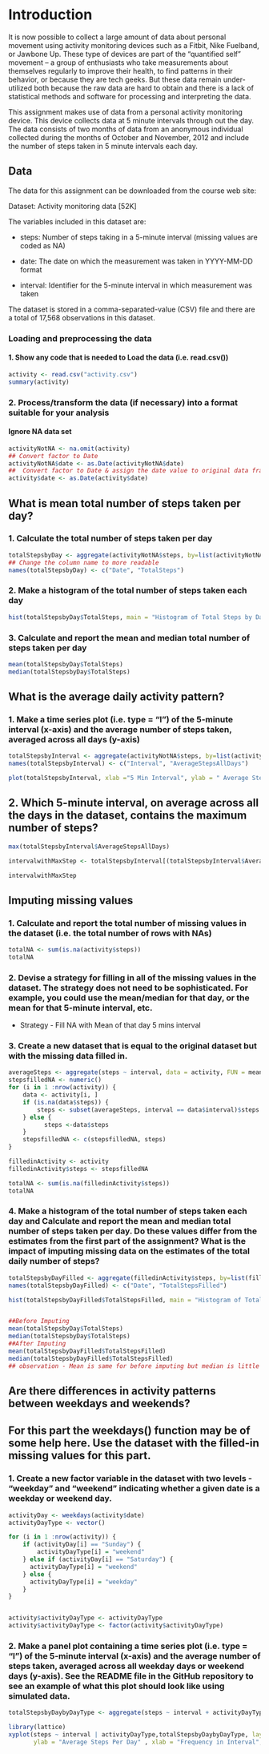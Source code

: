 # Introduction 

It is now possible to collect a large amount of data about personal movement using activity monitoring devices such as a Fitbit, Nike Fuelband, or Jawbone Up. These type of devices are part of the "quantified self" movement -- a group of enthusiasts who take measurements about themselves regularly to improve their health, to find patterns in their behavior, or because they are tech geeks. But these data remain under-utilized both because the raw data are hard to obtain and there is a lack of statistical methods and software for processing and interpreting the data.

This assignment makes use of data from a personal activity monitoring device. This device collects data at 5 minute intervals through out the day. The data consists of two months of data from an anonymous individual collected during the months of October and November, 2012 and include the number of steps taken in 5 minute intervals each day.

## Data

The data for this assignment can be downloaded from the course web site:

Dataset: Activity monitoring data [52K]

The variables included in this dataset are:

 * steps: Number of steps taking in a 5-minute interval (missing values are coded as NA)

 * date: The date on which the measurement was taken in YYYY-MM-DD format

*  interval: Identifier for the 5-minute interval in which measurement was taken

The dataset is stored in a comma-separated-value (CSV) file and there are a total of 17,568 observations in this dataset.


### Loading and preprocessing the data

#### 1. Show any code that is needed to Load the data (i.e. read.csv())

```r
activity <- read.csv("activity.csv")
summary(activity)
```

### 2. Process/transform the data (if necessary) into a format suitable for your analysis 
#### Ignore NA data set

```r
activityNotNA <- na.omit(activity)
## Convert factor to Date 
activityNotNA$date <- as.Date(activityNotNA$date)
##  Convert factor to Date & assign the date value to original data frame
activity$date <- as.Date(activity$date)
```


## What is mean total number of steps taken per day?

### 1. Calculate the total number of steps taken per day
```r
totalStepsbyDay <- aggregate(activityNotNA$steps, by=list(activityNotNA$date), FUN=sum)
## Change the column name to more readable 
names(totalStepsbyDay) <- c("Date", "TotalSteps")
```


### 2. Make a histogram of the total number of steps taken each day 
```r
hist(totalStepsbyDay$TotalSteps, main = "Histogram of Total Steps by Day", xlab = "Total Steps per day" , col ='Light Green')
```

### 3. Calculate and report the mean and median total number of steps taken per day

```r
mean(totalStepsbyDay$TotalSteps) 
median(totalStepsbyDay$TotalSteps) 
```

## What is the average daily activity pattern?

### 1. Make a time series plot (i.e. type = "l") of the 5-minute interval (x-axis) and the average number of steps taken, averaged across all days (y-axis)

```r

totalStepsbyInterval <- aggregate(activityNotNA$steps, by=list(activityNotNA$interval), FUN=mean)
names(totalStepsbyInterval) <- c("Interval", "AverageStepsAllDays")

plot(totalStepsbyInterval, xlab ="5 Min Interval", ylab = " Average Steps", main="Average Daily Steps taken ", type = "l",lwd=2, col ='Green')
```

## 2. Which 5-minute interval, on average across all the days in the dataset, contains the maximum number of steps?

```r

max(totalStepsbyInterval$AverageStepsAllDays)

intervalwithMaxStep <- totalStepsbyInterval[(totalStepsbyInterval$AverageStepsAllDays == max(totalStepsbyInterval$AverageStepsAllDays)), ]

intervalwithMaxStep
```

## Imputing missing values

### 1. Calculate and report the total number of missing values in the dataset (i.e. the total number of rows with NAs)
```r
totalNA <- sum(is.na(activity$steps))
totalNA
```

### 2. Devise a strategy for filling in all of the missing values in the dataset. The strategy does not need to be sophisticated. For example, you could use the mean/median for that day, or the mean for that 5-minute interval, etc.
 *  Strategy - Fill NA with Mean of that day 5 mins interval

### 3. Create a new dataset that is equal to the original dataset but with the missing data filled in.
```r
averageSteps <- aggregate(steps ~ interval, data = activity, FUN = mean)
stepsfilledNA <- numeric()
for (i in 1 :nrow(activity)) {
    data <- activity[i, ]
    if (is.na(data$steps)) {
        steps <- subset(averageSteps, interval == data$interval)$steps
    } else {
          steps <-data$steps
    }
    stepsfilledNA <- c(stepsfilledNA, steps)
}

filledinActivity <- activity
filledinActivity$steps <- stepsfilledNA

totalNA <- sum(is.na(filledinActivity$steps))
totalNA
```

### 4. Make a histogram of the total number of steps taken each day and Calculate and report the mean and median total number of steps taken per day. Do these values differ from the estimates from the first part of the assignment? What is the impact of imputing missing data on the estimates of the total daily number of steps?

```r
totalStepsbyDayFilled <- aggregate(filledinActivity$steps, by=list(filledinActivity$date), FUN=sum)
names(totalStepsbyDayFilled) <- c("Date", "TotalStepsFilled")

hist(totalStepsbyDayFilled$TotalStepsFilled, main = "Histogram of Total Steps by Day", xlab = "Total Steps per day" , col ='Green')


##Before Imputing
mean(totalStepsbyDay$TotalSteps) 
median(totalStepsbyDay$TotalSteps)
##After Imputing
mean(totalStepsbyDayFilled$TotalStepsFilled)
median(totalStepsbyDayFilled$TotalStepsFilled)
## observation - Mean is same for before imputing but median is little bit different

```

## Are there differences in activity patterns between weekdays and weekends?
## For this part the weekdays() function may be of some help here. Use the dataset with the filled-in missing values for this part.

### 1. Create a new factor variable in the dataset with two levels - "weekday" and "weekend" indicating whether a given date is a weekday or weekend day.
```r
activityDay <- weekdays(activity$date)
activityDayType <- vector()

for (i in 1 :nrow(activity)) {
    if (activityDay[i] == "Sunday") {
        activityDayType[i] = "weekend"
    } else if (activityDay[i] == "Saturday") {
      activityDayType[i] = "weekend"
    } else {
      activityDayType[i] = "weekday"
    }
}


activity$activityDayType <- activityDayType
activity$activityDayType <- factor(activity$activityDayType)
```

### 2. Make a panel plot containing a time series plot (i.e. type = "l") of the 5-minute interval (x-axis) and the average number of steps taken, averaged across all weekday days or weekend days (y-axis). See the README file in the GitHub repository to see an example of what this plot should look like using simulated data.

```r
totalStepsbyDaybyDayType <- aggregate(steps ~ interval + activityDayType, data = activity, FUN=mean)

library(lattice)
xyplot(steps ~ interval | activityDayType,totalStepsbyDaybyDayType, layout= c(1, 2) , type ='l', main = "Weekdays & Weekend Steps Pattern Analysis", 
       ylab = "Average Steps Per Day" , xlab = "Frequency in Interval", col ="Magenta")
```

